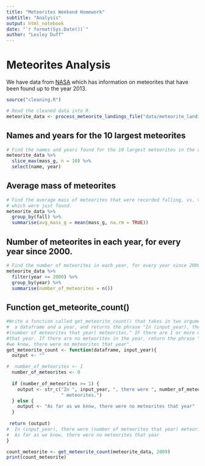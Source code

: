 ```yaml
---
title: "Meteorites Weekend Homework"
subtitle: "Analysis"
output: html_notebook
date: "`r format(Sys.Date())`"
author: "Lesley Duff"
---
```

# Meteorites Analysis

We have data from [NASA](https://www.nasa.gov/) which has information on 
meteorites that have been found up to the year 2013.

```r
source("cleaning.R")

# Read the cleaned data into R.
meteorite_data <- process_meteorite_landings_file("data/meteorite_landings.csv")
```
## Names and years for the 10 largest meteorites

```r
# Find the names and years found for the 10 largest meteorites in the data.
meteorite_data %>% 
  slice_max(mass_g, n = 10) %>% 
  select(name, year)
```
## Average mass of meteorites

```r
# Find the average mass of meteorites that were recorded falling, vs. those 
# which were just found.
meteorite_data %>% 
  group_by(fall) %>% 
  summarise(avg_mass_g = mean(mass_g, na.rm = TRUE))
```

## Number of meteorites in each year, for every year since 2000.

```r
# Find the number of meteorites in each year, for every year since 2000.
meteorite_data %>% 
  filter(year >= 2000) %>% 
  group_by(year) %>% 
  summarise(number_of_meteorites = n())
```

## Function get_meteorite_count()

```r
#Write a function called get_meteorite_count() that takes in two arguments: 
#  a dataframe and a year, and returns the phrase "In (input_year), there were 
#(number of meteorites that year) meteorites." IF there are 1 or more meteorites 
#that year. If there are no meteorites in the year, return the phrase "As far as 
#we know, there were no meteorites that year".
get_meteorite_count <- function(dataframe, input_year){
  output <- ""

#  number_of_meteorites <- 1
  number_of_meteorites <- 0
  
  if (number_of_meteorites >= 1) {
    output <- str_c("In ", input_year, ", there were ", number_of_meteorites, 
                    " meteorites.")
  } else {
    output <- "As far as we know, there were no meteorites that year"
  }
    
 return (output)
#  In (input_year), there were (number of meteorites that year) meteorites.
#  As far as we know, there were no meteorites that year
}

count_meteorite <- get_meteorite_count(meteorite_data, 2009)
print(count_meteorite)
```

